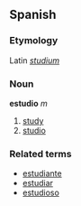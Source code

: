 ==Spanish==
===Etymology===
Latin ''[[studium]]''
===Noun===
'''estudio''' ''m''

# [[study]]
# [[studio]]

===Related terms===
*[[estudiante]]
*[[estudiar]]
*[[estudioso]]